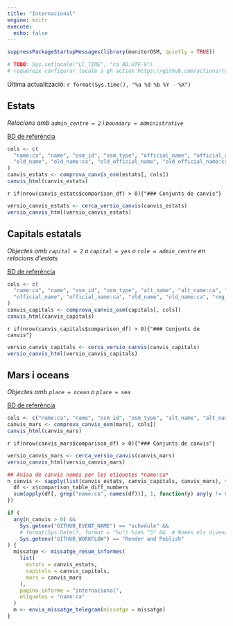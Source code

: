 ```yaml
---
title: "Internacional"
engine: knitr
execute:
  echo: false
---
```




```r
suppressPackageStartupMessages(library(monitorOSM, quietly = TRUE))

# TODO: Sys.setlocale("LC_TIME", "ca_AD.UTF-8")
# requereix configurar locale a gh action https://github.com/actions/runner-images/issues/762
```

Última actualització: `r format(Sys.time(), "%a %d %b %Y - %X")`

## Estats

*Relacions amb `admin_centre = 2` i `boundary = administrative`*

[BD de referència](https://github.com/OSM-Catalan/monitorOSM/blob/main/data-raw/estats.tsv)

```r
cols <- c(
  "name:ca", "name", "osm_id", "osm_type", "official_name", "official_name:ca", "alt_name", "alt_name:ca",
  "old_name", "old_name:ca", "old_official_name", "old_official_name:ca", "wikidata"
)
canvis_estats <- comprova_canvis_osm(estats[, cols])
canvis_html(canvis_estats)
```

`r if(nrow(canvis_estats$comparison_df) > 0){"### Conjunts de canvis"}`

```r
versio_canvis_estats <- cerca_versio_canvis(canvis_estats)
versio_canvis_html(versio_canvis_estats)
```


## Capitals estatals

*Objectes amb `capital = 2` o `capital = yes` o `role = admin_centre` en relacions d'estats*

[BD de referència](https://github.com/OSM-Catalan/monitorOSM/blob/main/data-raw/capitals.tsv)

```r
cols <- c(
  "name:ca", "name", "osm_id", "osm_type", "alt_name", "alt_name:ca", "int_name", "loc_name", "long_name", "nat_name",
  "official_name", "official_name:ca", "old_name", "old_name:ca", "reg_name", "short_name", "shortest_name", "wikidata"
)
canvis_capitals <- comprova_canvis_osm(capitals[, cols])
canvis_html(canvis_capitals)
```

`r if(nrow(canvis_capitals$comparison_df) > 0){"### Conjunts de canvis"}`

```r
versio_canvis_capitals <- cerca_versio_canvis(canvis_capitals)
versio_canvis_html(versio_canvis_capitals)
```


## Mars i oceans

*Objectes amb `place = ocean` o `place = sea`*

[BD de referència](https://github.com/OSM-Catalan/monitorOSM/blob/main/data-raw/mars.tsv)

```r
cols <- c("name:ca", "name", "osm_id", "osm_type", "alt_name", "alt_name:ca", "place", "wikidata")
canvis_mars <- comprova_canvis_osm(mars[, cols])
canvis_html(canvis_mars)
```

`r if(nrow(canvis_mars$comparison_df) > 0){"### Conjunts de canvis"}`

```r
versio_canvis_mars <- cerca_versio_canvis(canvis_mars)
versio_canvis_html(versio_canvis_mars)
```


```r
## Avisa de canvis només per les etiquetes *name:ca*
n_canvis <- sapply(list(canvis_estats, canvis_capitals, canvis_mars), function(x) {
  df <- x$comparison_table_diff_numbers
  sum(apply(df[, grep("name:ca", names(df))], 1, function(y) any(y != 0)))
})

if (
  any(n_canvis > 0) &&
    Sys.getenv("GITHUB_EVENT_NAME") == "schedule" &&
    # format(Sys.Date(), format = "%u") %in% "5" &&  # Només els divendres
    Sys.getenv("GITHUB_WORKFLOW") == "Render and Publish"
) {
  missatge <- missatge_resum_informes(
    list(
      estats = canvis_estats,
      capitals = canvis_capitals,
      mars = canvis_mars
    ),
    pagina_informe = "internacional",
    etiquetes = "name:ca"
  )
  m <- envia_missatge_telegram(missatge = missatge)
}
```
